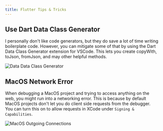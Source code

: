 ```yaml
---
title: Flutter Tips & Tricks
---
```


## Use Dart Data Class Generator
I personally don't like code generators, but they do save a lot of time writing boilerplate code. However, you can mitigate some of that by using the Dart Data Class Generator extension for VSCode. This lets you create copyWith, toJson, fromJson, and may other helpful methods.

![Data Data Class Generator](/images/tips_dart_data_class.png)

## MacOS Network Error
When debugging a MacOS project and trying to access anything on the web, you might run into a networking error. This is because by default MacOS projects don't let you do client side requests from the debugger. You can turn this on to allow requests in XCode under `Signing & Capabilities`.

![MacOS Outgoing Connections](/images/tips_macos_network.png)